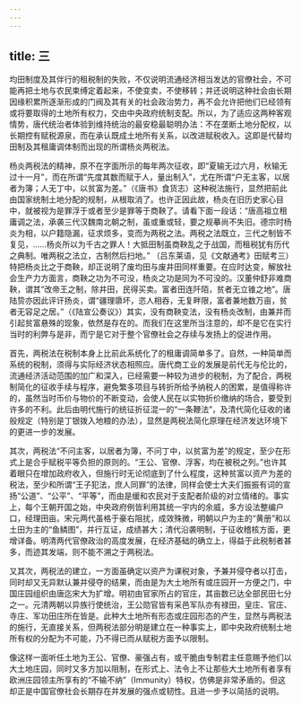 ```yaml
---
---
---
```

title: 三
---



均田制度及其伴行的租税制的失败，不仅说明流通经济相当发达的官僚社会，不可能再把土地与农民束缚定着起来，不使变卖，不使移转；并还说明这种社会由长期因缘积累所逐渐形成的门阀及其有关的社会政治势力，再不会允许把他们已经领有或将要取得的土地所有权力，交由中央政府统制支配。所以，为了适应这两种客观情势，唐代统治者体验到维持统治的最安稳最聪明办法：不在垄断土地分配权，以长期控有赋税源泉，而在承认既成土地所有关系，以改进赋税收入。这即是代替均田制及其租庸调体制而出现的所谓杨炎两税法。

杨炎两税法的精神，原不在字面所示的每年两次征收，即“夏输无过六月，秋输无过十一月”，而在所谓“先度其数而赋于人，量出制入”，尤在所谓“户无主客，以居者为簿；人无丁中，以贫富为差。”（《唐书》食货志）这种税法施行，显然把前此由国家统制土地分配的规制，从根取消了。也许正因此故，杨炎在旧历史家心目中，就被视为是罪浮于或者至少是罪等于商鞅了。请看下面一段话：“唐高祖立租庸调之法，承袭三代汉魏南北朝之制，虽或重或轻，要之规摹尚不失旧。德宗时杨炎为相，以户籍隐漏，征求烦多，变而为两税之法。两税之法既立，三代之制皆不复见，……杨炎所以为千古之罪人！大抵田制虽商鞅乱之于战国，而租税犹有历代之典制。唯两税之法立，古制然后扫地。” （吕东莱语，见《文献通考》田赋考三）特把杨炎比之于商鞅，却正说明了废均田与废井田同样重要。在应时达变，解放社会生产力方面言，商鞅之功为不可没，杨炎之功是同为不可没的。汉董仲舒非难商鞅，谓其“改帝王之制，除井田，民得买卖。富者田连阡陌，贫者无立锥之地”。唐陆贽亦因此评讦扬炎，谓“疆理隳坏，恣人相吞，无复畔限，富者兼地数万亩，贫者无容足之居。”（《陆宣公奏议》）其实，没有商鞅变法，没有杨炎改制，由兼并而引起贫富悬殊的现象，依然是存在的。而我们在这里所当注意的，却不是它在实行当时的利弊与是非，而宁是它对于整个官僚社会之存续与发扬上的促进作用。

首先，两税法在税制本身上比前此系统化了的租庸调简单多了。自然，一种简单而系统的税制，须得与实际经济状态相照应。唐代商工业的发展是前代无与伦比的，流通经济活动范围的加广和深入，已经需要一种较为进步的税制，为了配合，两税制简化的征收手续与程序，避免繁多项目与转折所给予纳税人的困累，是值得称许的，虽然当时币价与物价的不断变动，会使人民在以实物折价缴纳的场合，要受到许多的不利。此后由明代施行的统征折征混一的“一条鞭法”，及清代简化征收的诸般规定（特别是丁银拨入地粮的办法），显然是两税法简化原理在经济发达环境下的更进一步的发展。

其次，两税法“不问主客，以居者为簿，不问丁中，以贫富为差”的规定，至少在形式上是合乎赋税平等负担的原则的。“王公、官僚、浮客，均在被税之列。”也许其着眼只在增加政府收入，但施行时无论彻底到了什么程度，这种贫富以资产为差的税法，至少和所谓“王子犯法，庶人同罪”的法律，同样会使士大夫们振振有词的宣扬“公道”、“公平”、“平等”，而由是缓和农民对于支配者阶级的对立情绪的。事实上，每个王朝开国之始，中央政府例皆利用其统一宇内的余威，多方设法整编户口，经理田亩。宋元两代虽格于豪右阻扰，成效殊微，明朝以户为主的“黄册”和以土田为主的“鱼鳞图”，并行互证，成绩甚大；清代沿袭明制，于征收稽核方面，更增详备。明清两代官僚政治的高度发展，在经济基础的确立上，得益于此税制者甚多，而迹其发端，则不能不溯之于两税法。

又其次，两税法的建立，一方面虽确定以资产为课税对象，予兼并侵夺者以打击，同时却又无异默认兼并侵夺的结果，而由是为大土地所有或庄园开一方便之门，中国庄园组织由唐迄宋大为扩增。明初由官家所占的官庄，其亩数已达全部民田七分之一。元清两朝以异族行使统治，王公勋官皆有采邑军队亦有禄田，皇庄、官庄、寺庄、军功田庄所在皆是。此种大土地所有形态或庄园形态的产生，显然与两税法的施行，无直接关系，但两税法部分明是建立在一种事实上，即中央政府统制土地所有权的分配为不可能，乃不得已而从赋税方面予以限制。

像这样一面听任土地为王公、官僚、豪强占有，或干脆由专制君主任意赐予他们以大土地庄园，同时又多方加以阻制，在形式上、法令上不让那些大土地所有者享有欧洲庄园领主所享有的“不输不纳”（Immunity）特权，仿佛是非常矛盾的。但这却正是中国官僚社会长期存在并发展的强点或韧性。且进一步予以简括的说明。